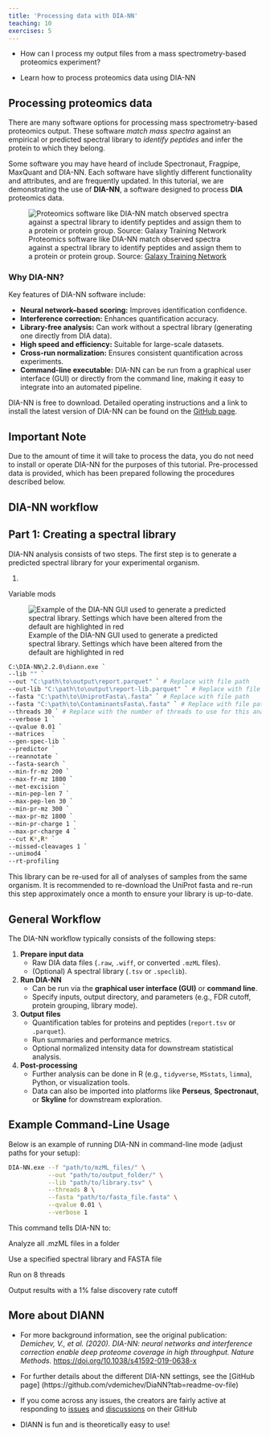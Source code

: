 ```yaml
---
title: 'Processing data with DIA-NN'
teaching: 10
exercises: 5
---
```



:::::::::::::::::::::::::::::::::::::: questions 

- How can I process my output files from a mass spectrometry-based proteomics experiment? 

::::::::::::::::::::::::::::::::::::::::::::::::

::::::::::::::::::::::::::::::::::::: objectives

- Learn how to process proteomics data using DIA-NN

::::::::::::::::::::::::::::::::::::::::::::::::

## Processing proteomics data

There are many software options for processing mass spectrometry-based proteomics output. These software *match mass spectra* against an empirical or predicted spectral library to *identify peptides* and infer the protein to which they belong.

Some software you may have heard of include Spectronaut, Fragpipe, MaxQuant and DIA-NN. Each software have slightly different functionality and attributes, and are frequently updated. In this tutorial, we are demonstrating the use of **DIA-NN**, a software designed to process **DIA** proteomics data.

![Proteomics software like DIA-NN match observed spectra against a spectral library to identify peptides and assign them to a protein or protein group. Source: [Galaxy Training Network](https://training.galaxyproject.org/training-material/topics/proteomics/tutorials/introduction/slides.html#15)](episodes/fig/02diann_peptideMatching.png)

### Why DIA-NN?

Key features of DIA-NN software include:

- **Neural network–based scoring:** Improves identification confidence.
- **Interference correction:** Enhances quantification accuracy.
- **Library-free analysis:** Can work without a spectral library (generating one directly from DIA data).
- **High speed and efficiency:** Suitable for large-scale datasets.
- **Cross-run normalization:** Ensures consistent quantification across experiments.
- **Command-line executable:** DIA-NN can be run from a graphical user interface (GUI) or directly from the command line, making it easy to integrate into an automated pipeline.

DIA-NN is free to download. Detailed operating instructions and a link to install the latest version of DIA-NN can be found on the [GitHub page](https://github.com/vdemichev/DiaNN?tab=readme-ov-file).

:::callout
# Important Note

Due to the amount of time it will take to process the data, you do not need to install or operate DIA-NN for the purposes of this tutorial. Pre-processed data is provided, which has been prepared following the procedures described below.
:::

## DIA-NN workflow

## Part 1: Creating a spectral library

DIA-NN analysis consists of two steps. The first step is to generate a predicted spectral library for your experimental organism.

1. 

Variable mods

![Example of the DIA-NN GUI used to generate a predicted spectral library. Settings which have been altered from the default are highlighted in red](episodes/fig/02diann_peptideMatching.png)

```bash
C:\DIA-NN\2.2.0\diann.exe `
--lib "" `
--out "C:\path\to\output\report.parquet" ` # Replace with file path
--out-lib "C:\path\to\output\report-lib.parquet" ` # Replace with file path
--fasta "C:\path\to\UniprotFasta\.fasta" ` # Replace with file path
--fasta "C:\path\to\ContaminantsFasta\.fasta" ` # Replace with file path
--threads 30 ` # Replace with the number of threads to use for this analysis
--verbose 1 `
--qvalue 0.01 `
--matrices  `
--gen-spec-lib `
--predictor `
--reannotate `
--fasta-search `
--min-fr-mz 200 `
--max-fr-mz 1800 `
--met-excision `
--min-pep-len 7 `
--max-pep-len 30 `
--min-pr-mz 300 `
--max-pr-mz 1800 `
--min-pr-charge 1 `
--max-pr-charge 4 `
--cut K*,R* `
--missed-cleavages 1 `
--unimod4 `
--rt-profiling 
```


This library can be re-used for all of analyses of samples from the same organism. It is recommended to re-download the UniProt fasta and re-run this step approximately once a month to ensure your library is up-to-date.


## General Workflow

The DIA-NN workflow typically consists of the following steps:

1. **Prepare input data**
   - Raw DIA data files (`.raw`, `.wiff`, or converted `.mzML` files).
   - (Optional) A spectral library (`.tsv` or `.speclib`).

2. **Run DIA-NN**
   - Can be run via the **graphical user interface (GUI)** or **command line**.
   - Specify inputs, output directory, and parameters (e.g., FDR cutoff, protein grouping, library mode).

3. **Output files**
   - Quantification tables for proteins and peptides (`report.tsv` or `.parquet`).
   - Run summaries and performance metrics.
   - Optional normalized intensity data for downstream statistical analysis.

4. **Post-processing**
   - Further analysis can be done in R (e.g., `tidyverse`, `MSstats`, `limma`), Python, or visualization tools.
   - Data can also be imported into platforms like **Perseus**, **Spectronaut**, or **Skyline** for downstream exploration.



## Example Command-Line Usage

Below is an example of running DIA-NN in command-line mode (adjust paths for your setup):

```bash
DIA-NN.exe --f "path/to/mzML_files/" \
           --out "path/to/output_folder/" \
           --lib "path/to/library.tsv" \
           --threads 8 \
           --fasta "path/to/fasta_file.fasta" \
           --qvalue 0.01 \
           --verbose 1
```

This command tells DIA-NN to:

Analyze all .mzML files in a folder

Use a specified spectral library and FASTA file

Run on 8 threads

Output results with a 1% false discovery rate cutoff



:::spoiler
# More about DIANN

- For more background information, see the original publication:  
*Demichev, V., et al. (2020). DIA-NN: neural networks and interference correction enable deep proteome coverage in high throughput. Nature Methods.*  [https://doi.org/10.1038/s41592-019-0638-x](https://doi.org/10.1038/s41592-019-0638-x)

- For further details about the different DIA-NN settings, see the [GitHub page] (https://github.com/vdemichev/DiaNN?tab=readme-ov-file)

- If you come across any issues, the creators are fairly active at responding to [issues](https://github.com/vdemichev/DiaNN/issues) and [discussions](https://github.com/vdemichev/DiaNN/discussions) on their GitHub

:::

::::::::::::::::::::::::::::::::::::: keypoints 

- DIANN is fun and is theoretically easy to use!

::::::::::::::::::::::::::::::::::::::::::::::::



